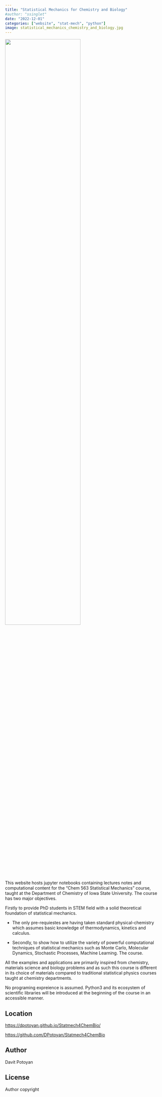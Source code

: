 ```yaml
---
title: "Statistical Mechanics for Chemistry and Biology"
#author: "ssinglet"
date: "2022-12-01"
categories: ["website", "stat-mech", "python"]
image: statistical_mechanics_chemistry_and_biology.jpg
---
```


![](statistical_mechanics_chemistry_and_biology.jpg){width="70%"}

This website hosts jupyter notebooks containing lectures notes and computational content for the “Chem 563 Statistical Mechanics” course, taught at the Department of Chemistry of Iowa State University. The course has two major objectives.

Firstly to provide PhD students in STEM field with a solid theoretical foundation of statistical mechanics.

-   The only pre-requiestes are having taken standard physical-chemistry which assumes basic knowledge of thermodynamics, kinetics and calculus.

-   Secondly, to show how to utilize the variety of powerful computational techniques of statistical mechanics such as Monte Carlo, Molecular Dynamics, Stochastic Processes, Machine Learning. The course.

All the examples and applications are primarily inspired from chemistry, materials science and biology problems and as such this course is different in its choice of materials compared to traditional statistical physics courses taught at chemistry departments.

No programing expreience is assumed. Python3 and its ecosystem of scientific libraries will be introduced at the beginning of the course in an accessible manner.


## Location {#location}

<https://dpotoyan.github.io/Statmech4ChemBio/>

<https://github.com/DPotoyan/Statmech4ChemBio>


## Author {#author}

Davit Potoyan


## License {#license}

Author copyright
